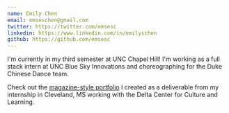 ```yaml
---
name: Emily Chen
email: emseschen@gmail.com
twitter: https://twitter.com/emsesc
linkedin: https://www.linkedin.com/in/emilyschen
github: https://github.com/emsesc
---
```


I'm currently in my third semester at UNC Chapel Hill! I'm working as a full stack intern at UNC Blue Sky Innovations and choreographing for the Duke Chinese Dance team.

Check out the [magazine-style portfolio](https://indd.adobe.com/view/4d3513db-2dde-4617-a1aa-0c7d18521ea1) I created as a deliverable from my internship in Cleveland, MS working with the Delta Center for Culture and Learning.
